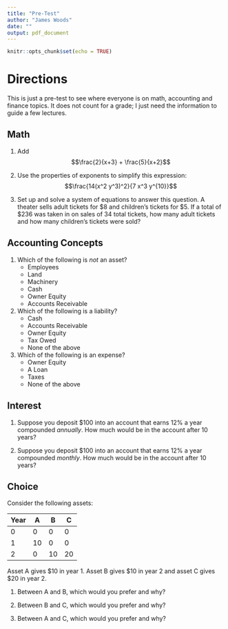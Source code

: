 ```yaml
---
title: "Pre-Test"
author: "James Woods"
date: ""
output: pdf_document
---
```


```r
knitr::opts_chunk$set(echo = TRUE)
```


# Directions

This is just a pre-test to see where everyone is on math, accounting and finance topics.  It does not count for a grade; I just need the information to guide a few lectures.

## Math

1. Add $$\frac{2}{x+3} + \frac{5}{x+2}$$

\vspace{1 in}

2. Use the properties of exponents to simplify this expression: $$\frac{14(x^2 y^3)^2}{7 x^3 y^{10}}$$

\vspace{1 in}

3. Set up and solve a system of equations to answer this question.  A theater sells adult tickets for \$8 and children’s tickets for \$5.  If a total of $236 was taken in on sales of 34 total tickets, how many adult tickets and how many children’s tickets were sold?

\vspace{2 in}

## Accounting Concepts

1. Which of the following is _not_ an asset?
    + Employees 
    + Land
    + Machinery
    + Cash
    + Owner Equity
    + Accounts Receivable



2. Which of the following is a liability?
    + Cash
    + Accounts Receivable
    + Owner Equity
    + Tax Owed
    + None of the above


3. Which of the following is an expense?
    + Owner Equity
    + A Loan
    + Taxes
    + None of the above



## Interest

1.  Suppose you deposit \$100 into an account that earns 12% a year compounded _annually_.  How much would be in the account after 10 years?

\vspace{2 in}

2.  Suppose you deposit \$100 into an account that earns 12% a year compounded _monthly_.  How much would be in the account after 10 years?

\vspace{2 in}



## Choice

Consider the following assets:

Year| A | B | C
----|---|---|---
0   | 0 | 0 |0
1   |10 |0  |0
2   |0  |10 |20 

Asset A gives \$10 in year 1.  Asset B gives \$10 in year 2 and asset C gives \$20 in year 2.

1. Between A and B, which would you prefer and why?

\vspace{1.5 in}

2. Between B and C, which would you prefer and why?
\vspace{1.5 in}

3. Between A and C, which would you prefer and why?
\vspace{1.5 in}


